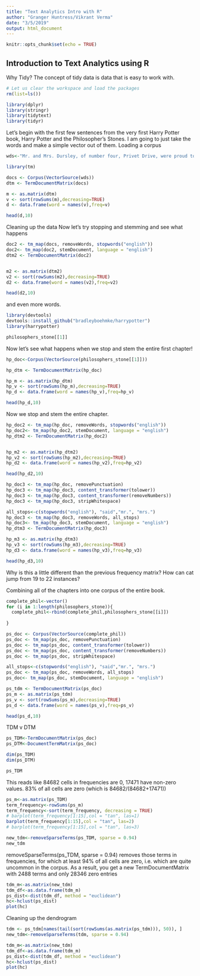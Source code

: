 ```yaml
---
title: "Text Analytics Intro with R"
author: "Granger Huntress/Vikrant Verma"
date: "3/5/2019"
output: html_document
---
```


```r
knitr::opts_chunk$set(echo = TRUE)
```

## Introduction to Text Analytics using R

Why Tidy?
The concept of tidy data is data that is easy to work with.
```r

# Let us clear the workspace and load the packages
rm(list=ls())

library(dplyr)
library(stringr)
library(tidytext)
library(tidyr)

```

Let's begin with the first few sentences from the very first Harry Potter book, Harry Potter and the Philosopher's Stones. I am going to just take the words and make a simple vector out of them.
Loading a corpus
```r

wds<-"Mr. and Mrs. Dursley, of number four, Privet Drive, were proud to say that they were perfectly normal, thank you very much. They were the last people you'd expect to be involved in anything strange or mysterious, because they just didn't hold with such nonsense. Mr. Dursley was the director of a firm called Grunnings, which made drills. He was a big, beefy man with hardly any neck, although he did have a very large mustache. Mrs. Dursley was thin and blonde and had nearly twice the usual amount of neck, which came in very useful as she spent so much of her time craning over garden fences, spying on the neighbors."

library(tm)

docs <- Corpus(VectorSource(wds))
dtm <- TermDocumentMatrix(docs)

m <- as.matrix(dtm)
v <- sort(rowSums(m),decreasing=TRUE)
d <- data.frame(word = names(v),freq=v)

head(d,10)

```

Cleaning up the data
Now let's try stopping and stemming and see what happens
```r

doc2 <- tm_map(docs, removeWords, stopwords("english"))
doc2<- tm_map(doc2, stemDocument, language = "english")
dtm2 <- TermDocumentMatrix(doc2)


m2 <- as.matrix(dtm2)
v2 <- sort(rowSums(m2),decreasing=TRUE)
d2 <- data.frame(word = names(v2),freq=v2)

head(d2,10)

```

and even more words.
```r

library(devtools)
devtools::install_github("bradleyboehmke/harrypotter")
library(harrypotter)

philosophers_stone[[1]]

```

Now let's see what happens when we stop and stem the entire first chapter!
```r

hp_doc<-Corpus(VectorSource(philosophers_stone[[1]]))

hp_dtm <- TermDocumentMatrix(hp_doc)

hp_m <- as.matrix(hp_dtm)
hp_v <- sort(rowSums(hp_m),decreasing=TRUE)
hp_d <- data.frame(word = names(hp_v),freq=hp_v)

head(hp_d,10)

```

Now we stop and stem the entire chapter.
```r

hp_doc2 <- tm_map(hp_doc, removeWords, stopwords("english"))
hp_doc2<- tm_map(hp_doc2, stemDocument, language = "english")
hp_dtm2 <- TermDocumentMatrix(hp_doc2)


hp_m2 <- as.matrix(hp_dtm2)
hp_v2 <- sort(rowSums(hp_m2),decreasing=TRUE)
hp_d2 <- data.frame(word = names(hp_v2),freq=hp_v2)

head(hp_d2,10)

```


```r

hp_doc3 <- tm_map(hp_doc, removePunctuation)
hp_doc3 <- tm_map(hp_doc3, content_transformer(tolower))
hp_doc3 <- tm_map(hp_doc3, content_transformer(removeNumbers))
hp_doc3 <- tm_map(hp_doc3, stripWhitespace)

```


```r

all_stops<-c(stopwords("english"), "said","mr.", "mrs.")
hp_doc3 <- tm_map(hp_doc3, removeWords, all_stops)
hp_doc3<- tm_map(hp_doc3, stemDocument, language = "english")
hp_dtm3 <- TermDocumentMatrix(hp_doc3)

```


```r

hp_m3 <- as.matrix(hp_dtm3)
hp_v3 <- sort(rowSums(hp_m3),decreasing=TRUE)
hp_d3 <- data.frame(word = names(hp_v3),freq=hp_v3)

head(hp_d3,10)

```
Why is this a little different than the previous frequency matrix? How can cat jump from 19 to 22 instances?

Combining all of the chapters into one corpus of the entire book.
```r

complete_phil<-vector()
for (i in 1:length(philosophers_stone)){
  complete_phil<-rbind(complete_phil,philosophers_stone[[i]])
  
}

```


```r

ps_doc <- Corpus(VectorSource(complete_phil))
ps_doc <- tm_map(ps_doc, removePunctuation)
ps_doc <- tm_map(ps_doc, content_transformer(tolower))
ps_doc <- tm_map(ps_doc, content_transformer(removeNumbers))
ps_doc <- tm_map(ps_doc, stripWhitespace)

all_stops<-c(stopwords("english"), "said","mr.", "mrs.")
ps_doc <- tm_map(ps_doc, removeWords, all_stops)
ps_doc<- tm_map(ps_doc, stemDocument, language = "english")

ps_tdm <- TermDocumentMatrix(ps_doc)
ps_m <- as.matrix(ps_tdm)
ps_v <- sort(rowSums(ps_m),decreasing=TRUE)
ps_d <- data.frame(word = names(ps_v),freq=ps_v)

head(ps_d,10)

```

TDM v DTM
```r

ps_TDM<-TermDocumentMatrix(ps_doc)
ps_DTM<-DocumentTermMatrix(ps_doc)

dim(ps_TDM)
dim(ps_DTM)

```


```r

ps_TDM

```

This reads like 84682 cells in frequencies are 0, 17471 have non-zero values. 83% of all cells are zero (which is 84682/(84682+17471))

```r

ps_m<-as.matrix(ps_TDM)
term_frequency<-rowSums(ps_m)
term_frequency<-sort(term_frequency, decreasing = TRUE)
# barplot(term_frequency[1:15],col = "tan", las=1)
barplot(term_frequency[1:15],col = "tan", las=2)
# barplot(term_frequency[1:15],col = "tan", las=3)

```


```r

new_tdm<-removeSparseTerms(ps_TDM, sparse = 0.94)
new_tdm

```

removeSparseTerms(ps_TDM, sparse = 0.94) removes those terms in frequencies, for which at least 94% of all cells are zero, i.e. which are quite uncommon in the corpus. As a result, you get a new TermDocumentMatrix with 2488 terms and only 28346 zero entries

```r

tdm_m<-as.matrix(new_tdm)
tdm_df<-as.data.frame(tdm_m)
ps_dist<-dist(tdm_df, method = "euclidean")
hc<-hclust(ps_dist)
plot(hc)

```

Cleaning up the dendrogram
```r

tdm <- ps_tdm[names(tail(sort(rowSums(as.matrix(ps_tdm))), 50)), ]
new_tdm<-removeSparseTerms(tdm, sparse = 0.94)

```


```r

tdm_m<-as.matrix(new_tdm)
tdm_df<-as.data.frame(tdm_m)
ps_dist<-dist(tdm_df, method = "euclidean")
hc<-hclust(ps_dist)
plot(hc)

```